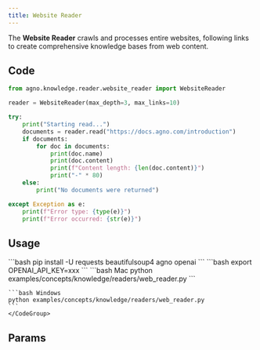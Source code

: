 ```yaml
---
title: Website Reader
---
```


The **Website Reader** crawls and processes entire websites, following links to create comprehensive knowledge bases from web content.

## Code

```python examples/concepts/knowledge/readers/web_reader.py
from agno.knowledge.reader.website_reader import WebsiteReader

reader = WebsiteReader(max_depth=3, max_links=10)

try:
    print("Starting read...")
    documents = reader.read("https://docs.agno.com/introduction")
    if documents:
        for doc in documents:
            print(doc.name)
            print(doc.content)
            print(f"Content length: {len(doc.content)}")
            print("-" * 80)
    else:
        print("No documents were returned")

except Exception as e:
    print(f"Error type: {type(e)}")
    print(f"Error occurred: {str(e)}")
```

## Usage

<Steps>
  <Snippet file="create-venv-step.mdx" />

  <Step title="Install libraries">
    ```bash
    pip install -U requests beautifulsoup4 agno openai
    ```
  </Step>

  <Step title="Set environment variables">
    ```bash
    export OPENAI_API_KEY=xxx
    ```
  </Step>

  <Step title="Run Agent">
    <CodeGroup>
    ```bash Mac
    python examples/concepts/knowledge/readers/web_reader.py
    ```

    ```bash Windows
    python examples/concepts/knowledge/readers/web_reader.py
    ```
    </CodeGroup>
  </Step>
</Steps>

## Params

<Snippet file="website-reader-reference.mdx" /> 
 